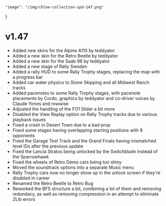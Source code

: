     "image": "/img/chloe-collection-upd-147.png"
}

# v1.47

- Added new skins for the Alpine A110 by teddyator 
- Added a new skin for the Retro Beetle by teddyator 
- Added a new skin for the Saab 96 by teddyator 
- Added a new stage of Rally Sweden
- Added a rally HUD to some Rally Trophy stages, replacing the map with a progress bar
- Added car water physics to Stone Skipping and all Midwest Ranch tracks
- Added pacenotes to some Rally Trophy stages, with pacenote placements by Cordo, graphics by teddyator and co-driver voices by Claude Yones and rowwise 
- Adjusted the handling of the FO1 Slider a bit more
- Disabled the View Replay option on Rally Trophy tracks due to various playback issues
- Fixed a crash in Desert Town due to a bad prop
- Fixed some stages having overlapping starting positions with 8 opponents
- Fixed the Garage Test Track and the Grand Finals having mismatched level IDs after the previous update
- Fixed the Lancia Stratos being unlocked by the Switchblade instead of the Sparrowhawk
- Fixed the wheels of Retro Demo cars being too shiny
- Moved the soundtrack options into a separate Music menu
- Rally Trophy cars now no longer show up in the unlock screen if they're disabled in career
- Renamed the Retro Beetle to Retro Bug
- Reworked the BFS structure a bit, combining a lot of them and removing redundacy, as well as removing compression in an attempt to eliminate ZLib errors